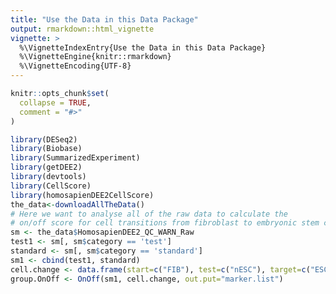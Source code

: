 ```yaml
---
title: "Use the Data in this Data Package"
output: rmarkdown::html_vignette
vignette: >
  %\VignetteIndexEntry{Use the Data in this Data Package}
  %\VignetteEngine{knitr::rmarkdown}
  %\VignetteEncoding{UTF-8}
---
```


```r
knitr::opts_chunk$set(
  collapse = TRUE,
  comment = "#>"
)
```

```r
library(DESeq2)
library(Biobase)
library(SummarizedExperiment)
library(getDEE2)
library(devtools)
library(CellScore)
library(homosapienDEE2CellScore)
the_data<-downloadAllTheData()
# Here we want to analyse all of the raw data to calculate the
# on/off score for cell transitions from fibroblast to embryonic stem cells
sm <- the_data$HomosapienDEE2_QC_WARN_Raw
test1 <- sm[, sm$category == 'test']
standard <- sm[, sm$category == 'standard']
sm1 <- cbind(test1, standard)
cell.change <- data.frame(start=c("FIB"), test=c("nESC"), target=c("ESC"))
group.OnOff <- OnOff(sm1, cell.change, out.put="marker.list")
```
